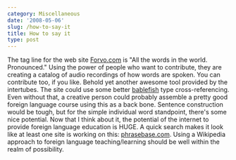 ```yaml
---
category: Miscellaneous
date: '2008-05-06'
slug: /how-to-say-it
title: How to say it
type: post
---
```



The tag line for the web site [Forvo.com](http://forvo.com/) is
"All the words in the world. Pronounced." Using the power of people
who want to contribute, they are creating a catalog of audio
recordings of how words are spoken. You can contribute too, if you
like. Behold yet another awesome tool provided by the intertubes.
The site could use some better
[bablefish](http://babelfish.altavista.com/) type
cross-referencing. Even without that, a creative person could
probably assemble a pretty good foreign language course using this
as a back bone. Sentence construction would be tough, but for the
simple individual word standpoint, there's some nice potential. Now
that I think about it, the potential of the internet to provide
foreign language education is HUGE. A quick search makes it look
like at least one site is working on this:
[phrasebase.com](http://www.phrasebase.com/english/). Using a
Wikipedia approach to foreign language teaching/learning should be
well within the realm of possibility.